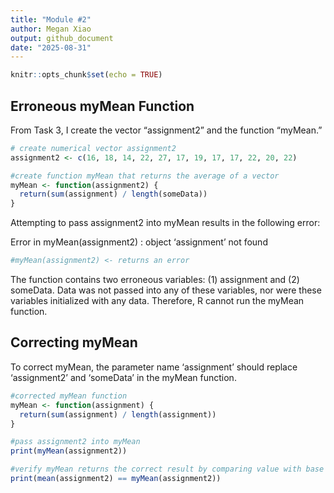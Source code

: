 ```yaml
---
title: "Module #2"
author: Megan Xiao
output: github_document
date: "2025-08-31"
---
```


```r
knitr::opts_chunk$set(echo = TRUE)
```

## Erroneous myMean Function

From Task 3, I create the vector "assignment2" and the function "myMean."
```r
# create numerical vector assignment2
assignment2 <- c(16, 18, 14, 22, 27, 17, 19, 17, 17, 22, 20, 22)

#create function myMean that returns the average of a vector
myMean <- function(assignment2) {
  return(sum(assignment) / length(someData))
}
```

Attempting to pass assignment2 into myMean results in the following error:

Error in myMean(assignment2) : object 'assignment' not found

```r
#myMean(assignment2) <- returns an error

```

The function contains two erroneous variables: (1) assignment and (2) someData. Data was not passed into any of these variables, nor were these variables initialized with any data. Therefore, R cannot run the myMean function.

## Correcting myMean

To correct myMean, the parameter name 'assignment' should replace 'assignment2' and 'someData' in the myMean function.

```r
#corrected myMean function
myMean <- function(assignment) {
  return(sum(assignment) / length(assignment))
}

#pass assignment2 into myMean
print(myMean(assignment2))

#verify myMean returns the correct result by comparing value with base R mean function
print(mean(assignment2) == myMean(assignment2))
```

